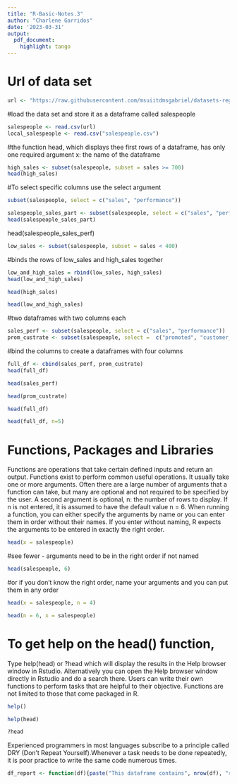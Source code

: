 ---
title: "R-Basic-Notes.3"
author: "Charlene Garridos"
date: '2023-03-31'
output: 
  pdf_document:
    highlight: tango
---

# Url of data set
```{r, echo=TRUE}
url <- "https://raw.githubusercontent.com/msuiitdmsgabriel/datasets-regression/main/salespeople.csv"
```
#load the data set and store it as a dataframe  called salespeople
```{r, echo=TRUE}
salespeople <- read.csv(url)
local_salespeople <- read.csv("salespeople.csv")
```
#the function head, which displays thee first rows of a dataframe, has only one required argument x: the name of the dataframe
```{r, echo=TRUE}
high_sales <- subset(salespeople, subset = sales >= 700)
head(high_sales)
```
#To select specific columns use the select argument
```{r, eval=FALSE}
subset(salespeople, select = c("sales", "performance"))
```

```{r,echo=TRUE}
salespeople_sales_part <- subset(salespeople, select = c("sales", "performance"))
head(salespeople_sales_part)
```

head(salespeople_sales_perf)

```{r, echo=TRUE}
low_sales <- subset(salespeople, subset = sales < 400)
```
#binds the rows of low_sales and high_sales together
```{r, echo=TRUE}
low_and_high_sales = rbind(low_sales, high_sales)
head(low_and_high_sales)
```

```{r, echo=TRUE}
head(high_sales)
```

```{r, echo=TRUE}
head(low_and_high_sales)
```
#two dataframes with two columns each
```{r, echo=TRUE}
sales_perf <- subset(salespeople, select = c("sales", "performance"))
prom_custrate <- subset(salespeople, select =  c("promoted", "customer_rate"))
```
#bind the columns to create a dataframes with four columns
```{r, echo=TRUE}
full_df <- cbind(sales_perf, prom_custrate)
head(full_df)
```

```{r, echo=TRUE}
head(sales_perf)
```

```{r, echo=TRUE}
head(prom_custrate)
```

```{r, echo=TRUE}
head(full_df)
```

```{r, echo=TRUE}
head(full_df, n=5)
```
# Functions, Packages and Libraries
Functions are operations that take certain defined inputs and return an output. Functions exist to perform common useful operations. It usually take one or more arguments. Often there are a large number of arguments that a function can take, but many are optional and not required to be specified by the user. A second argument is optional, n: the number of rows to display. If n is not entered, it is assumed to have the default value n = 6. When running a function, you can either specify the arguments by name or you can enter them in order without their names. If you enter without naming, R expects the arguments to be entered in exactly the right order.
```{r, echo=TRUE}
head(x = salespeople)
```
#see fewer - arguments need to be in the right order if not named
```{r, echo=TRUE}
head(salespeople, 6)
```
#or if you don't know the right order, name your arguments and you can put them in any order
```{r, echo=TRUE}
head(x = salespeople, n = 4)
```

```{r, echo=TRUE}
head(n = 6, x = salespeople)
```
# To get help on the head() function, 
Type help(head) or ?head which will display the results in the Help browser window in Rstudio. Alternatively you can open the Help browser window directly in Rstudio and do a search there. Users can write their own functions to perform tasks that are helpful to their objective. Functions are not limited to those that come packaged in R.
```{r, echo=TRUE}
help()
```

```{r, echo=TRUE}
help(head)
```

```{r, echo=TRUE}
?head
```

Experienced programmers in most languages subscribe to a principle called DRY (Don't Repeat Yourself).Whenever a task needs to be done repeatedly, it is poor practice to write the same code numerous times.

```{r, echo=TRUE}
df_report <- function(df){paste("This dataframe contains", nrow(df), "rows and", ncol(df), "columns. There are", sum(is.na(df)), "NA entries")}
```




